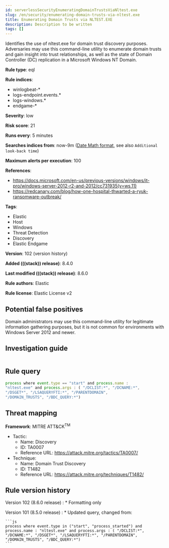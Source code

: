 ```yaml
---
id: serverlessSecurityEnumeratingDomainTrustsViaNltest.exe
slug: /en/security/enumerating-domain-trusts-via-nltest.exe
title: Enumerating Domain Trusts via NLTEST.EXE
description: Description to be written
tags: []
---
```


<div id="enumerating-domain-trusts-via-nltest.exe"></div>

Identifies the use of nltest.exe for domain trust discovery purposes. Adversaries may use this command-line utility to enumerate domain trusts and gain insight into trust relationships, as well as the state of Domain Controller (DC) replication in a Microsoft Windows NT Domain.

**Rule type**: eql

**Rule indices**:

* winlogbeat-*
* logs-endpoint.events.*
* logs-windows.*
* endgame-*

**Severity**: low

**Risk score**: 21

**Runs every**: 5 minutes

**Searches indices from**: now-9m ([Date Math format](((ref))/common-options.html#date-math), see also <DocLink id="serverlessSecurityRulesUiCreate" section="set-the-rules-schedule">`Additional look-back time`</DocLink>)

**Maximum alerts per execution**: 100

**References**:

* https://docs.microsoft.com/en-us/previous-versions/windows/it-pro/windows-server-2012-r2-and-2012/cc731935(v=ws.11)
* https://redcanary.com/blog/how-one-hospital-thwarted-a-ryuk-ransomware-outbreak/

**Tags**:

* Elastic
* Host
* Windows
* Threat Detection
* Discovery
* Elastic Endgame

**Version**: 102 (<DocLink id="serverlessSecurityEnumeratingDomainTrustsViaNltest.exe" section="rule-version-history">version history</DocLink>)

**Added (((stack)) release)**: 8.4.0

**Last modified (((stack)) release)**: 8.6.0

**Rule authors**: Elastic

**Rule license**: Elastic License v2

## Potential false positives

Domain administrators may use this command-line utility for legitimate information gathering purposes, but it is not common for environments with Windows Server 2012 and newer.

## Investigation guide

```markdown

```

## Rule query

```js
process where event.type == "start" and process.name :
"nltest.exe" and process.args : ( "/DCLIST:*", "/DCNAME:*",
"/DSGET*", "/LSAQUERYFTI:*", "/PARENTDOMAIN",
"/DOMAIN_TRUSTS", "/BDC_QUERY:*")
```

## Threat mapping

**Framework**: MITRE ATT&CK<sup>TM</sup>

* Tactic:
    * Name: Discovery
    * ID: TA0007
    * Reference URL: https://attack.mitre.org/tactics/TA0007/
* Technique:
    * Name: Domain Trust Discovery
    * ID: T1482
    * Reference URL: https://attack.mitre.org/techniques/T1482/

<div id="enumerating-domain-trusts-via-nltest.exe-history"></div>

## Rule version history

Version 102 (8.6.0 release) 
    : * Formatting only

Version 101 (8.5.0 release) 
    : * Updated query, changed from:

    ```js
    process where event.type in ("start", "process_started") and
    process.name : "nltest.exe" and process.args : ( "/DCLIST:*",
    "/DCNAME:*", "/DSGET*", "/LSAQUERYFTI:*", "/PARENTDOMAIN",
    "/DOMAIN_TRUSTS", "/BDC_QUERY:*")
    ```

